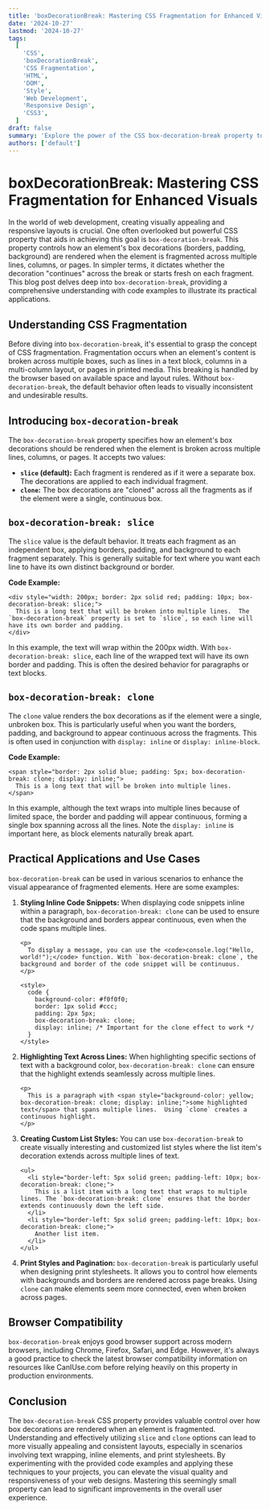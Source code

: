 ```yaml
---
title: 'boxDecorationBreak: Mastering CSS Fragmentation for Enhanced Visuals'
date: '2024-10-27'
lastmod: '2024-10-27'
tags:
  [
    'CSS',
    'boxDecorationBreak',
    'CSS Fragmentation',
    'HTML',
    'DOM',
    'Style',
    'Web Development',
    'Responsive Design',
    'CSS3',
  ]
draft: false
summary: 'Explore the power of the CSS box-decoration-break property to control how box decorations are applied when an element is fragmented across multiple lines, columns, or pages. Learn how to create visually appealing and responsive layouts with code examples and practical applications.'
authors: ['default']
---
```


# boxDecorationBreak: Mastering CSS Fragmentation for Enhanced Visuals

In the world of web development, creating visually appealing and responsive layouts is crucial. One often overlooked but powerful CSS property that aids in achieving this goal is `box-decoration-break`. This property controls how an element's box decorations (borders, padding, background) are rendered when the element is fragmented across multiple lines, columns, or pages. In simpler terms, it dictates whether the decoration "continues" across the break or starts fresh on each fragment. This blog post delves deep into `box-decoration-break`, providing a comprehensive understanding with code examples to illustrate its practical applications.

## Understanding CSS Fragmentation

Before diving into `box-decoration-break`, it's essential to grasp the concept of CSS fragmentation. Fragmentation occurs when an element's content is broken across multiple boxes, such as lines in a text block, columns in a multi-column layout, or pages in printed media. This breaking is handled by the browser based on available space and layout rules. Without `box-decoration-break`, the default behavior often leads to visually inconsistent and undesirable results.

## Introducing `box-decoration-break`

The `box-decoration-break` property specifies how an element's box decorations should be rendered when the element is broken across multiple lines, columns, or pages. It accepts two values:

- **`slice` (default):** Each fragment is rendered as if it were a separate box. The decorations are applied to each individual fragment.
- **`clone`:** The box decorations are "cloned" across all the fragments as if the element were a single, continuous box.

## `box-decoration-break: slice`

The `slice` value is the default behavior. It treats each fragment as an independent box, applying borders, padding, and background to each fragment separately. This is generally suitable for text where you want each line to have its own distinct background or border.

**Code Example:**

```plaintext
<div style="width: 200px; border: 2px solid red; padding: 10px; box-decoration-break: slice;">
  This is a long text that will be broken into multiple lines.  The `box-decoration-break` property is set to `slice`, so each line will have its own border and padding.
</div>
```

In this example, the text will wrap within the 200px width. With `box-decoration-break: slice`, each line of the wrapped text will have its own border and padding. This is often the desired behavior for paragraphs or text blocks.

## `box-decoration-break: clone`

The `clone` value renders the box decorations as if the element were a single, unbroken box. This is particularly useful when you want the borders, padding, and background to appear continuous across the fragments. This is often used in conjunction with `display: inline` or `display: inline-block`.

**Code Example:**

```plaintext
<span style="border: 2px solid blue; padding: 5px; box-decoration-break: clone; display: inline;">
  This is a long text that will be broken into multiple lines.
</span>
```

In this example, although the text wraps into multiple lines because of limited space, the border and padding will appear continuous, forming a single box spanning across all the lines. Note the `display: inline` is important here, as block elements naturally break apart.

## Practical Applications and Use Cases

`box-decoration-break` can be used in various scenarios to enhance the visual appearance of fragmented elements. Here are some examples:

1.  **Styling Inline Code Snippets:** When displaying code snippets inline within a paragraph, `box-decoration-break: clone` can be used to ensure that the background and borders appear continuous, even when the code spans multiple lines.

    ```plaintext
    <p>
      To display a message, you can use the <code>console.log("Hello, world!");</code> function. With `box-decoration-break: clone`, the background and border of the code snippet will be continuous.
    </p>

    <style>
      code {
        background-color: #f0f0f0;
        border: 1px solid #ccc;
        padding: 2px 5px;
        box-decoration-break: clone;
        display: inline; /* Important for the clone effect to work */
      }
    </style>
    ```

2.  **Highlighting Text Across Lines:** When highlighting specific sections of text with a background color, `box-decoration-break: clone` can ensure that the highlight extends seamlessly across multiple lines.

    ```plaintext
    <p>
      This is a paragraph with <span style="background-color: yellow; box-decoration-break: clone; display: inline;">some highlighted text</span> that spans multiple lines.  Using `clone` creates a continuous highlight.
    </p>
    ```

3.  **Creating Custom List Styles:** You can use `box-decoration-break` to create visually interesting and customized list styles where the list item's decoration extends across multiple lines of text.

    ```plaintext
    <ul>
      <li style="border-left: 5px solid green; padding-left: 10px; box-decoration-break: clone;">
        This is a list item with a long text that wraps to multiple lines. The `box-decoration-break: clone` ensures that the border extends continuously down the left side.
      </li>
      <li style="border-left: 5px solid green; padding-left: 10px; box-decoration-break: clone;">
        Another list item.
      </li>
    </ul>
    ```

4.  **Print Styles and Pagination:** `box-decoration-break` is particularly useful when designing print stylesheets. It allows you to control how elements with backgrounds and borders are rendered across page breaks. Using `clone` can make elements seem more connected, even when broken across pages.

## Browser Compatibility

`box-decoration-break` enjoys good browser support across modern browsers, including Chrome, Firefox, Safari, and Edge. However, it's always a good practice to check the latest browser compatibility information on resources like CanIUse.com before relying heavily on this property in production environments.

## Conclusion

The `box-decoration-break` CSS property provides valuable control over how box decorations are rendered when an element is fragmented. Understanding and effectively utilizing `slice` and `clone` options can lead to more visually appealing and consistent layouts, especially in scenarios involving text wrapping, inline elements, and print stylesheets. By experimenting with the provided code examples and applying these techniques to your projects, you can elevate the visual quality and responsiveness of your web designs. Mastering this seemingly small property can lead to significant improvements in the overall user experience.
